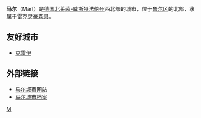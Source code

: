 {{Not|馬爾 (下薩克森)}}
{{noteTA|G1=德国地名|G2=Landkreis|G3=单位}}
{{德国城市
| 代表圖像 = Marl_Panorama_Citysee.jpg
| 圖像說明 = 市政廳全景
| 市徽图 = Image:DEU Marl COA.svg
| 在德国内的位置图 = 
| 所属联邦州 = 北莱茵-威斯特法伦
| 所属行政区 = 明斯特行政区
| 所属县 = 雷克灵豪森县
| 坐标纬度 = 51
| 坐标纬度分 = 40
| 坐标经度 = 7
| 坐标经度分 = 7
| 海拔高度 = 70
| 面积 = 87.69
| 人口 = 83695
| 统计时间 = 2017年12月31日
| 人口密度 = 954
| 邮政编码 = 45768, 45770, 45772
| 电话区号 = 02365, 02362, 02364
| 汽车牌号 = RE, CAS, GLA
| 政府地址 = Creiler Platz <br/>45765 Marl
| 政府网站 = www.marl.de
|}}

'''马尔'''（Marl）是[[德国|德国]][[北莱茵-威斯特法伦州|北莱茵-威斯特法伦州]]西北部的城市，位于[[鲁尔区|鲁尔区]]的北部，隶属于[[雷克灵豪森县|雷克灵豪森县]]。

==友好城市==
* {{FRA}} [[克雷伊|克雷伊]]

== 外部链接 ==
* [http://www.marl.de/ 马尔城市网站] {{Wayback|url=http://www.marl.de/ |date=20210522161050 }}
* [http://www.stadtarchiv-marl.findbuch.net 马尔城市档案] {{Wayback|url=http://www.stadtarchiv-marl.findbuch.net/ |date=20080518090746 }}

{{Authority control}}
[[Category:北莱茵-威斯特法伦州市镇|M]]
